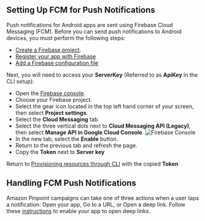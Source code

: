 ## Setting Up FCM for Push Notifications

Push notifications for Android apps are sent using Firebase Cloud Messaging (FCM). Before you can send push notifications to Android devices, you must perform the following steps:
- [Create a Firebase project](https://firebase.google.com/docs/cloud-messaging/android/first-message#create_a_firebase_project).
- [Register your app with Firebase](https://firebase.google.com/docs/cloud-messaging/android/first-message#register_your_app_with_firebase)
- [Add a Firebase configuration file](https://firebase.google.com/docs/cloud-messaging/android/first-message#add_a_firebase_configuration_file)

Next, you will need to access your **ServerKey** (Referred to as **ApiKey** in the CLI setup):
- Open the [Firebase console](https://console.firebase.google.com/).
- Choose your Firebase project.
- Select the gear icon located in the top left hand corner of your screen, then select **Project settings**.
- Select the **Cloud Messaging** tab.
- Select the three vertical dots next to **Cloud Messaging API (Legacy)**, then select **Manage API in Google Cloud Console**.
![Firebase Console](/images/push-notifications/firebaseconsole.png)
- In the new tab, select the **Enable** button.
- Return to the previous tab and refresh the page.
- Copy the **Token** next to **Server key**

Return to [Provisioning resources through CLI](/lib/push-notifications/getting-started/#provisioning-resources-through-cli) with the copied **Token**

## Handling FCM Push Notifications

Amazon Pinpoint campaigns can take one of three actions when a user taps a notification: Open your app, Go to a URL, or Open a deep link. Follow these [instructions](https://developer.android.com/training/app-links/deep-linking) to enable your app to open deep links.

